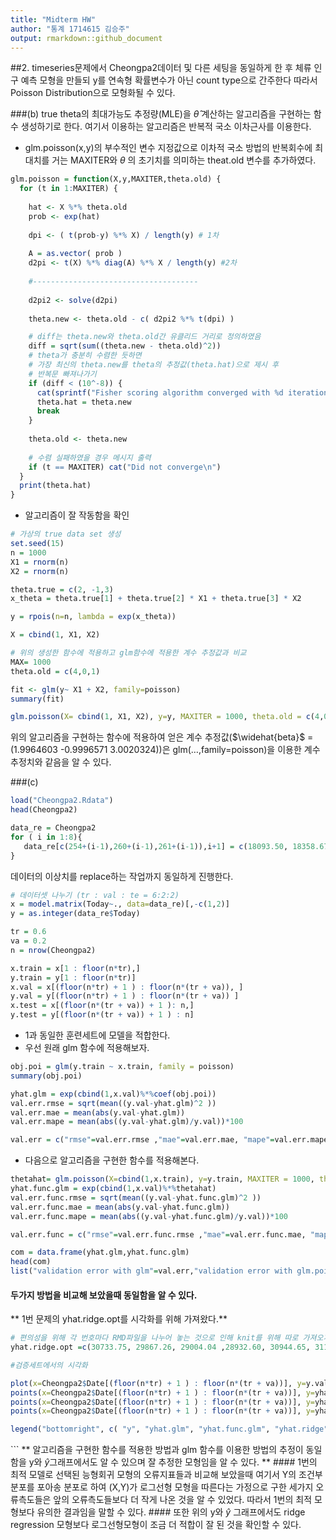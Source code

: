 ```yaml
---
title: "Midterm HW"
author: "통계 1714615 김승주"
output: rmarkdown::github_document
---
```

##2. 
timeseries문제에서 Cheongpa2데이터 및 다른 세팅을 동일하게 한 후 체류 인구 예측 모형을 만들되 y를 연속형 확률변수가 아닌 count type으로 간주한다
따라서 Poisson Distribution으로 모형화될 수 있다.

###(b)
true theta의 최대가능도 추정량(MLE)을 $\widehat{\theta}$ 계산하는 알고리즘을 구현하는 함수 생성하기로 한다. 여기서 이용하는 알고리즘은 반복적 국소 이차근사를 이용한다.

* glm.poisson(x,y)의 부수적인 변수 지정값으로 이차적 국소 방법의 반복회수에 최대치를 거는 MAXITER와 $\theta$ 의 초기치를 의미하는 theat.old 변수를 추가하였다.
```r
glm.poisson = function(X,y,MAXITER,theta.old) {
  for (t in 1:MAXITER) {
   
    hat <- X %*% theta.old
    prob <- exp(hat)
    
    dpi <- ( t(prob-y) %*% X) / length(y) # 1차
    
    A = as.vector( prob )
    d2pi <- t(X) %*% diag(A) %*% X / length(y) #2차
    
    #-------------------------------------
    
    d2pi2 <- solve(d2pi)
    
    theta.new <- theta.old - c( d2pi2 %*% t(dpi) )

    # diff는 theta.new와 theta.old간 유클리드 거리로 정의하였음
    diff = sqrt(sum((theta.new - theta.old)^2))
    # theta가 충분히 수렴한 듯하면 
    # 가장 최신의 theta.new를 theta의 추정값(theta.hat)으로 제시 후
    # 반복문 빠져나가기
    if (diff < (10^-8)) { 
      cat(sprintf("Fisher scoring algorithm converged with %d iterations\n", t))
      theta.hat = theta.new
      break
    }
    
    theta.old <- theta.new
    
    # 수렴 실패하였을 경우 메시지 출력
    if (t == MAXITER) cat("Did not converge\n")
  }
  print(theta.hat)
}
```

* 알고리즘이 잘 작동함을 확인
```r
# 가상의 true data set 생성
set.seed(15)
n = 1000
X1 = rnorm(n)
X2 = rnorm(n)

theta.true = c(2, -1,3)
x_theta = theta.true[1] + theta.true[2] * X1 + theta.true[3] * X2

y = rpois(n=n, lambda = exp(x_theta))

X = cbind(1, X1, X2)

# 위의 생성한 함수에 적용하고 glm함수에 적용한 계수 추정값과 비교
MAX= 1000
theta.old = c(4,0,1)

fit <- glm(y~ X1 + X2, family=poisson)                                   
summary(fit)
```


```r
glm.poisson(X= cbind(1, X1, X2), y=y, MAXITER = 1000, theta.old = c(4,0,1))
```
위의 알고리즘을 구현하는 함수에 적용하여 얻은 계수 추정값($\widehat{beta}$ = (1.9964603 -0.9996571  3.0020324))은 glm(...,family=poisson)을 이용한 계수 추정치와 같음을 알 수 있다.


###(c)
```r
load("Cheongpa2.Rdata")
head(Cheongpa2)

data_re = Cheongpa2
for ( i in 1:8){
   data_re[c(254+(i-1),260+(i-1),261+(i-1)),i+1] = c(18093.50, 18358.67, 19212.33)
}
```

데이터의 이상치를 replace하는 작업까지 동일하게 진행한다.

```r
# 데이터셋 나누기 (tr : val : te = 6:2:2)
x = model.matrix(Today~., data=data_re)[,-c(1,2)]
y = as.integer(data_re$Today)

tr = 0.6
va = 0.2
n = nrow(Cheongpa2)

x.train = x[1 : floor(n*tr),]
y.train = y[1 : floor(n*tr)]
x.val = x[(floor(n*tr) + 1 ) : floor(n*(tr + va)), ]
y.val = y[(floor(n*tr) + 1 ) : floor(n*(tr + va)) ]
x.test = x[(floor(n*(tr + va)) + 1 ): n,]
y.test = y[(floor(n*(tr + va)) + 1 ) : n]
```

* 1과 동일한 훈련세트에 모델을 적합한다.
* 우선 원래 glm 함수에 적용해보자.
```r
obj.poi = glm(y.train ~ x.train, family = poisson)
summary(obj.poi)

yhat.glm = exp(cbind(1,x.val)%*%coef(obj.poi))
val.err.rmse = sqrt(mean((y.val-yhat.glm)^2 ))
val.err.mae = mean(abs(y.val-yhat.glm))
val.err.mape = mean(abs((y.val-yhat.glm)/y.val))*100

val.err = c("rmse"=val.err.rmse ,"mae"=val.err.mae, "mape"=val.err.mape)
```
* 다음으로 알고리즘을 구현한 함수를 적용해본다.
```r
thetahat= glm.poisson(X=cbind(1,x.train), y=y.train, MAXITER = 1000, theta.old = c(8,rep(0, ncol(x))))
yhat.func.glm = exp(cbind(1,x.val)%*%thetahat)
val.err.func.rmse = sqrt(mean((y.val-yhat.func.glm)^2 ))
val.err.func.mae = mean(abs(y.val-yhat.func.glm))
val.err.func.mape = mean(abs((y.val-yhat.func.glm)/y.val))*100

val.err.func = c("rmse"=val.err.func.rmse ,"mae"=val.err.func.mae, "mape"=val.err.func.mape)
```
```r
com = data.frame(yhat.glm,yhat.func.glm)
head(com)
list("validation error with glm"=val.err,"validation error with glm.poisson"=val.err.func)
```
#### 두가지 방법을 비교해 보았을때 동일함을 알 수 있다.

** 1번 문제의 yhat.ridge.opt를 시각화를 위해 가져왔다.**
```r
# 편의성을 위해 각 번호마다 RMD파일을 나누어 놓는 것으로 인해 knit를 위해 따로 가져오게 되었습니다.
yhat.ridge.opt =c(30733.75, 29867.26, 29004.04 ,28932.60, 30944.65, 31111.76 ,30391.88 ,30615.90, 29602.78, 29042.28, 28889.62 ,30484.35 ,30444.57, 30897.16 ,29747.58 ,26709.43, 27057.85, 26969.87, 28447.53 ,31053.36 ,29603.32 ,28911.68 ,29685.83, 27587.37 ,28418.78, 31710.20 ,31025.48 ,31260.74, 31335.61 ,30634.57, 29467.78, 29576.65, 31791.97 ,31025.86 ,30781.59 ,31537.75 ,30508.30, 30132.28, 29830.40, 31457.69 ,30530.49, 31458.92, 31057.34 ,31137.68, 29129.40, 29368.43 ,31604.31, 30278.45, 31507.96, 31869.07 ,29795.63 ,30712.98, 30211.33 ,32311.80 ,31825.21, 31961.94, 31777.47, 31674.47, 30871.23, 31168.13 ,32757.33 ,31360.16 ,32661.72, 32298.72, 31604.63, 30321.11 ,30756.37, 32667.07, 32117.63, 32688.72, 31392.49 ,31238.91, 30059.40 ,30848.46 ,31747.49 ,31261.63 ,31369.86, 30784.56 ,30340.68 ,29810.91, 29585.82 ,31755.11, 31226.98, 31508.49, 31344.17, 30992.72 ,30069.74 ,30593.98, 32670.43 ,32176.11 ,32256.34 ,32199.98 ,31727.08 ,30642.70 ,31370.19, 32662.32 ,32446.71, 31975.25, 32521.87, 31142.78 ,30981.31, 30501.76 ,32894.91, 32016.94, 32273.41 ,31973.97 ,31782.47, 30513.80 ,31201.18, 33102.85, 32323.71 ,32720.99 ,30598.82 ,30484.22 ,29925.73 ,31209.30, 32985.46, 31275.55, 32856.03 ,31311.74 ,31591.04 ,30289.00 ,31578.94, 33301.00, 33239.29, 33226.80 ,32464.49, 31088.49, 31343.02, 31403.97 ,33229.62, 33036.22 )
```


```r
#검증세트에서의 시각화

plot(x=Cheongpa2$Date[(floor(n*tr) + 1 ) : floor(n*(tr + va))], y=y.val, xlab = "Data in Validation set")
points(x=Cheongpa2$Date[(floor(n*tr) + 1 ) : floor(n*(tr + va))], y=yhat.glm, pch="*", col="blue")
points(x=Cheongpa2$Date[(floor(n*tr) + 1 ) : floor(n*(tr + va))], y=yhat.func.glm, pch="o", col="red")
points(x=Cheongpa2$Date[(floor(n*tr) + 1 ) : floor(n*(tr + va))], y=yhat.ridge.opt, pch="*", col="darkgreen")

legend("bottomright", c( "y", "yhat.glm", "yhat.func.glm", "yhat.ridge") , col=c("black","blue","red", "darkgreen"), pch = c("o","*","o","*"))
```

```
** 알고리즘을 구현한 함수를 적용한 방법과 glm 함수를 이용한 방법의 추정이 동일함을 y와 $\widehat{y}$그래프에서도 알 수 있으며 잘 추정한 모형임을 알 수 있다. **
#### 1번의 최적 모델로 선택된 능형회귀 모형의 오류지표들과 비교해 보았을때 여기서 Y의 조건부 분포를 포아송 분포로 하여 (X,Y)가 로그선형 모형을 따른다는 가정으로 구한 세가지 오류측도들은 앞의 오류측도들보다 더 작게 나온 것을 알 수 있었다. 따라서 1번의 최적 모형보다 유의한 결과임을 말할 수 있다.
#### 또한 위의 y와 $\widehat{y}$ 그래프에서도 ridge regression 모형보다 로그선형모형이 조금 더 적합이 잘 된 것을 확인할 수 있다.